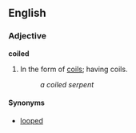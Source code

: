 ==English==
===Adjective===
'''coiled'''

#In the form of [[coil]]s; having coils.
#:''a coiled serpent''

====Synonyms====
*[[looped]]